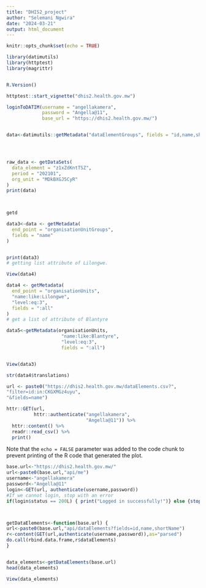 ```yaml
---
title: "DHIS2_project"
author: "Selemani Ngwira"
date: "2024-03-21"
output: html_document
---
```


```r
knitr::opts_chunk$set(echo = TRUE)
```


```r

library(datimutils)
library(httptest)
library(magrittr)


R.Version()
```


```r
httptest::start_vignette("dhis2.health.gov.mw")
```




```r

loginToDATIM(username = "angellakamera",
             password = "Angella@11",
             base_url = "https://dhis2.health.gov.mw/")


data<-datimutils::getMetadata("dataElementGroups", fields = "id,name,shortName")




raw_data <- getDataSets(
  data_element = "z1xZdKntTSZ",
  period = "202101",
  org_unit = "MDkBXGJ5CyR"
)
print(data)


          
getd
```




```r


data3<-data <- getMetadata(
  end_point = "organisationUnitGroups",
  fields = "name"
)


print(data3)
# getting list attribute of Lilongwe.

View(data4)

data4 <- getMetadata(
  end_point = "organisationUnits",
  "name:like:Lilongwe",
  "level:eq:3",
  fields = ":all"
) 
# get a list of attribute of Blantyre

data5<-getMetadata(organisationUnits,
                    "name:like:Blantyre",
                    "level:eq:3",
                    fields = ":all")


View(data3)

str(data4$translations) 

url <- paste0("https://dhis2.health.gov.mw/dataElements.csv?",
"filter=id:in:CKGXMGz4uyu",
"&fields=name")

httr::GET(url,
          httr::authenticate("angellakamera",
                             "Angella@11")) %>%
  httr::content() %>%
  readr::read_csv() %>%
  print()

```

Note that the `echo = FALSE` parameter was added to the code chunk to prevent printing of the R code that generated the plot.



```r

base.url<-"https://dhis2.health.gov.mw/"
url<-paste0(base.url,"api/me")
username<-"angellakamera"
password<-"Angella@11"
login<-GET(url, authenticate(username,password))
#If we cannot login, stop with an error
if(login$status == 200L) { print("Logged in successfully!")} else {stop("Could not login")}



getDataElements<-function(base.url) {
url<-paste0(base.url,"api/dataElements?fields=id,name,shortName")
r<-content(GET(url,authenticate(username,password)),as="parsed")
do.call(rbind.data.frame,r$dataElements)
}


data_elements<-getDataElements(base.url)
head(data_elements)

View(data_elements)



```

